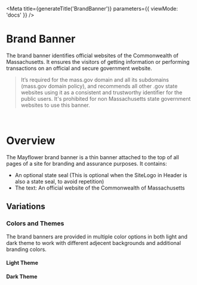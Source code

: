 

<Meta
  title={generateTitle('BrandBanner')}
  parameters={{
    viewMode: 'docs'
  }}
/>

# Brand Banner

The brand banner identifies official websites of the Commonwealth of Massachusetts. It ensures the visitors of getting information or performing transactions on an official and secure government website. 

<Canvas withSource="none" >
  <Story story={stories.brandBannerExample} />
</Canvas>

> It’s required for the mass.gov domain and all its subdomains (mass.gov domain policy), and recommends all other .gov state websites using it as a consistent and trustworthy identifier for the public users. It's prohibited for non Massachusetts state government websites to use this banner.

<br />

# Overview

The Mayflower brand banner is a thin banner attached to the top of all pages of a site for branding and assurance purposes. It contains:
- An optional state seal (This is optional when the SiteLogo in Header is also a state seal, to avoid repetition)
- The text: An official website of the Commonwealth of Massachusetts

## Variations

### Colors and Themes
The brand banners are provided in multiple color options in both light and dark theme to work with different adjecent backgrounds and additional branding colors.

#### Light Theme

<Canvas>
  <Story story={stories.brandBannerLight} />
</Canvas>

#### Dark Theme

<Canvas>
  <Story story={stories.brandBannerDark} />
</Canvas>